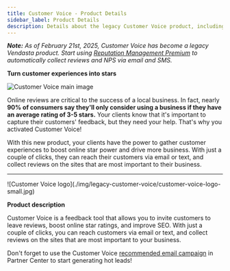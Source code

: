 ```yaml
---
title: Customer Voice - Product Details
sidebar_label: Product Details
description: Details about the legacy Customer Voice product, including features and benefits
---
```


**_Note:_** _As of February 21st, 2025, Customer Voice has become a legacy Vendasta product. Start using [Reputation Management Premium](https://partners.vendasta.com/marketplace/products/RM) to automatically collect reviews and NPS via email and SMS._

**Turn customer experiences into stars**

![Customer Voice main image](./img/legacy-customer-voice/customer-voice-main.jpg)

Online reviews are critical to the success of a local business. In fact, nearly **90% of consumers say they'll only consider using a business if they have an average rating of 3-5 stars.** Your clients know that it's important to capture their customers' feedback, but they need your help. That's why you activated Customer Voice!

With this new product, your clients have the power to gather customer experiences to boost online star power and drive more business. With just a couple of clicks, they can reach their customers via email or text, and collect reviews on the sites that are most important to their business.

---

<div className="container">
  <div className="row">
    <div className="col col--2" style={{paddingRight: '25px', textAlign: 'center'}}>
      ![Customer Voice logo](./img/legacy-customer-voice/customer-voice-logo-small.jpg)
    </div>
    <div className="col col--10">
      <p><strong>Product description</strong></p>
      <p>Customer Voice is a feedback tool that allows you to invite customers to leave reviews, boost online star ratings, and improve SEO. With just a couple of clicks, you can reach customers via email or text, and collect reviews on the sites that are most important to your business.</p>
    </div>
  </div>
</div>

Don't forget to use the Customer Voice [recommended email campaign](https://partners.vendasta.com/campaign/details/CAMPAIGN-83447e0243944aaba5af3cae72e43698) in Partner Center to start generating hot leads!